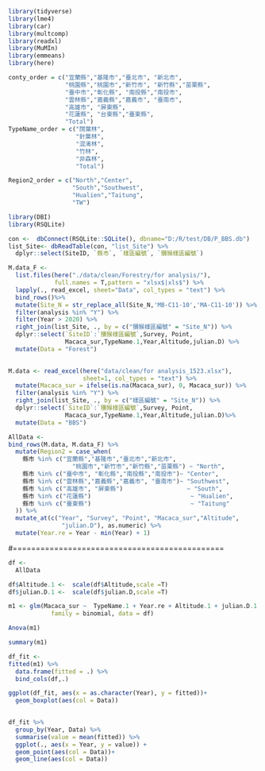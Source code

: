 ```r

library(tidyverse)
library(lme4)
library(car)
library(multcomp)
library(readxl)
library(MuMIn)
library(emmeans)
library(here)
```


```r
conty_order = c("宜蘭縣","基隆市","臺北市", "新北市",
                "桃園縣","桃園市","新竹市", "新竹縣","苗栗縣",
                "臺中市","彰化縣", "南投縣","南投市",
                "雲林縣","嘉義縣","嘉義市", "臺南市",
                "高雄市", "屏東縣",
                "花蓮縣", "台東縣","臺東縣",
                "Total")
TypeName_order = c("闊葉林",
                   "針葉林",
                   "混淆林",
                   "竹林",
                   "非森林",
                   "Total")

Region2_order = c("North","Center",
                  "South","Southwest",
                  "Hualien","Taitung",
                  "TW")
```

```r
library(DBI)
library(RSQLite)

con <-  dbConnect(RSQLite::SQLite(), dbname="D:/R/test/DB/P_BBS.db")
list_Site<- dbReadTable(con, "list_Site") %>% 
  dplyr::select(SiteID, `縣市`, `樣區編號`, `獼猴樣區編號`)
```


```r

M.data_F <- 
  list.files(here("./data/clean/Forestry/for analysis/"),
             full.names = T,pattern = "xlsx$|xls$") %>% 
  lapply(., read_excel, sheet="Data", col_types = "text") %>% 
  bind_rows()%>% 
  mutate(Site_N = str_replace_all(Site_N,'MB-C11-10','MA-C11-10')) %>% 
  filter(analysis %in% "Y") %>% 
  filter(Year > 2020) %>% 
  right_join(list_Site, ., by = c("獼猴樣區編號" = "Site_N")) %>% 
  dplyr::select(`SiteID`:`獼猴樣區編號`,Survey, Point,
                Macaca_sur,TypeName.1,Year,Altitude,julian.D) %>% 
  mutate(Data = "Forest")
  
```

```r
M.data <- read_excel(here("data/clean/for analysis_1523.xlsx"),
                     sheet=1, col_types = "text") %>% 
  mutate(Macaca_sur = ifelse(is.na(Macaca_sur), 0, Macaca_sur)) %>% 
  filter(analysis %in% "Y") %>% 
  right_join(list_Site, ., by = c("樣區編號" = "Site_N")) %>% 
  dplyr::select(`SiteID`:`獼猴樣區編號`,Survey, Point,
                Macaca_sur,TypeName.1,Year,Altitude,julian.D)%>% 
  mutate(Data = "BBS")
```


```r
AllData <- 
bind_rows(M.data, M.data_F) %>% 
  mutate(Region2 = case_when(
    縣市 %in% c("宜蘭縣","基隆市","臺北市","新北市",
                  "桃園市","新竹市","新竹縣","苗栗縣") ~ "North",
    縣市 %in% c("臺中市", "彰化縣","南投縣","南投市")~ "Center",
    縣市 %in% c("雲林縣","嘉義縣","嘉義市", "臺南市")~ "Southwest",
    縣市 %in% c("高雄市", "屏東縣")                  ~ "South",
    縣市 %in% c("花蓮縣")                            ~ "Hualien",
    縣市 %in% c("臺東縣")                            ~ "Taitung"
  )) %>% 
  mutate_at(c("Year", "Survey", "Point", "Macaca_sur","Altitude",
               "julian.D"), as.numeric) %>% 
  mutate(Year.re = Year - min(Year) + 1) 
```

#==============================================

```r
df <- 
  AllData 
```


```r
df$Altitude.1 <-  scale(df$Altitude,scale =T)
df$julian.D.1 <-  scale(df$julian.D,scale =T)
```



```r
m1 <- glm(Macaca_sur ~  TypeName.1 + Year.re + Altitude.1 + julian.D.1 +  Region2 + Data, 
            family = binomial, data = df)
```



```r
Anova(m1)

```

```r
summary(m1)
```


```r
df_fit <- 
fitted(m1) %>% 
  data.frame(fitted = .) %>% 
  bind_cols(df,.)
```


```r
ggplot(df_fit, aes(x = as.character(Year), y = fitted))+
  geom_boxplot(aes(col = Data))
  
```

```r
df_fit %>% 
  group_by(Year, Data) %>% 
  summarise(value = mean(fitted)) %>% 
  ggplot(., aes(x = Year, y = value)) +
  geom_point(aes(col = Data))+
  geom_line(aes(col = Data))
```

